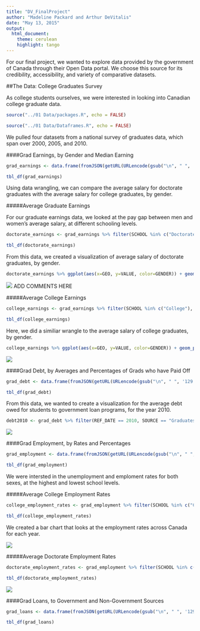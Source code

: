 ```yaml
---
title: "DV_FinalProject"
author: "Madeline Packard and Arthur DeVitalis"
date: "May 13, 2015"
output:
  html_document:
    theme: cerulean
    highlight: tango
---
```

For our final project, we wanted to explore data provided by the government of Canada through their Open Data portal. We choose this source for its credibility, accessibility, and variety of comparative datasets.


##The Data: College Graduates Survey

As college students ourselves, we were interested in looking into Canadian college graduate data.

```r
source("../01 Data/packages.R", echo = FALSE)
```

```r
source("../01 Data/Dataframes.R", echo = FALSE)
```

We pulled four datasets from a national survey of graduates data, which span over 2000, 2005, and 2010.

####Grad Earnings, by Gender and Median Earning

```r
grad_earnings <- data.frame(fromJSON(getURL(URLencode(gsub("\n", " ", '129.152.144.84:5001/rest/native/?query= "select REF_DATE, GEO, SCHOOL, GENDER, STATS, VALUE from GRAD_EARNINGS "')),httpheader=c(DB='jdbc:oracle:thin:@129.152.144.84:1521:ORCL', USER='C##cs329e_map4542', PASS='orcl_map4542', MODE='native_mode', MODEL='model', returnDimensions = 'False', returnFor = 'JSON'), verbose = TRUE)))
```

```r
tbl_df(grad_earnings)
```

Using data wrangling, we can compare the average salary for doctorate graduates with the average salary for college graduates, by gender.


#####Average Graduate Earnings

For our graduate earnings data, we looked at the pay gap between men and women's average salary, at different schooling levels.

```r
doctorate_earnings <- grad_earnings %>% filter(SCHOOL %in% c("Doctorate"), STATS == "Median", GENDER != "Both sexes", VALUE != "null")
```

```r
tbl_df(doctorate_earnings)
```

From this data, we created a visualization of average salary of doctorate graduates, by gender.

```r
doctorate_earnings %>% ggplot(aes(x=GEO, y=VALUE, color=GENDER)) + geom_point() + ggtitle('Average Doctorate Graduate Earnings') + scale_color_brewer(palette="Set1") + facet_wrap(~REF_DATE) + theme(axis.text.x=element_text(angle=90, size=10, vjust=0.4), plot.title = element_text(size=20, face="bold", vjust=2), axis.title.x = element_blank())
```

![](./03 Visualizations/AvgDocEarnings.png)
ADD COMMENTS HERE

#####Average College Earnings

```r
college_earnings <- grad_earnings %>% filter(SCHOOL %in% c("College"), STATS == "Median", GENDER != "Both sexes", VALUE != "null")
```
```r
tbl_df(college_earnings)
```

Here, we did a similiar wrangle to the average salary of college graduates, by gender.

```r
college_earnings %>% ggplot(aes(x=GEO, y=VALUE, color=GENDER)) + geom_point() + ggtitle('Average College Graduate Earnings') + scale_color_brewer(palette="Set1") + facet_wrap(~REF_DATE) + theme(axis.text.x=element_text(angle=90, size=10, vjust=0.4), plot.title = element_text(size=20, face="bold", vjust=2), axis.title.x = element_blank())
```

![](./03 Visualizations/AvgCollegeEarnings.png)


####Grad Debt, by Averages and Percentages of Grads who have Paid Off 

```r
grad_debt <- data.frame(fromJSON(getURL(URLencode(gsub("\n", " ", '129.152.144.84:5001/rest/native/?query= "select REF_DATE, GEO, SCHOOL, SOURCE, STATS, VALUE from GRAD_DEBT "')),httpheader=c(DB='jdbc:oracle:thin:@129.152.144.84:1521:ORCL', USER='C##cs329e_map4542', PASS='orcl_map4542', MODE='native_mode', MODEL='model', returnDimensions = 'False', returnFor = 'JSON'), verbose = TRUE)))
```
```r
tbl_df(grad_debt)
```

From this data, we wanted to create a visualization for the average debt owed for students to government loan programs, for the year 2010.

```r
debt2010 <- grad_debt %>% filter(REF_DATE == 2010, SOURCE == "Graduates who owed money for their education to government student loan programs", STATS == "Average debt owed to the source at time of graduation dollars", VALUE != "null") %>% ggplot(aes(x=GEO, y=VALUE, color=SCHOOL)) + geom_point() + ggtitle('Average Debt Owed\n to Government Loans in 2010') + scale_color_brewer(palette="Set1") + theme(axis.text.x=element_text(angle=90, size=10, vjust=0.4), axis.title.y = element_blank(), axis.title.x = element_blank(), legend.title=element_blank(), plot.title = element_text(size=20, face="bold", vjust=2, lineheight=0.8))
```

![](./03 Visualizations/AvgCollegeEarnings.png)

####Grad Employment, by Rates and Percentages

```r
grad_employment <- data.frame(fromJSON(getURL(URLencode(gsub("\n", " ", '129.152.144.84:5001/rest/native/?query= "select REF_DATE, GEO, SCHOOL, GENDER, STATS, VALUE from GRAD_EMPLOYMENT "')),httpheader=c(DB='jdbc:oracle:thin:@129.152.144.84:1521:ORCL', USER='C##cs329e_map4542', PASS='orcl_map4542', MODE='native_mode', MODEL='model', returnDimensions = 'False', returnFor = 'JSON'), verbose = TRUE)))
```

```r
tbl_df(grad_employment)
```

We were intersted in the unemployment and emploment rates for both sexes, at the highest and lowest school levels.

#####Average College Employment Rates

```r
college_employment_rates <- grad_employment %>% filter(SCHOOL %in% c("College"), STATS %in%  c("Unemployed rate", "Employed percent"), GENDER != "Both sexes", VALUE != "null") %>% arrange(desc(VALUE))
```

```r
tbl_df(college_employment_rates)
```

We created a bar chart that looks at the employment rates across Canada for each year.

![](./03 Visualizations/CollegeEmployment.png)

#####Average Doctorate Employment Rates
```r
doctorate_employment_rates <- grad_employment %>% filter(SCHOOL %in% c("Doctorate"), STATS %in%  c("Unemployed rate", "Employed percent"), GENDER != "Both sexes", VALUE != "null") %>% arrange(desc(VALUE)) %>% tbl_df
```

```r
tbl_df(doctorate_employment_rates)
```

![](./03 Visualizations/DoctorateEmployment.png)

####Grad Loans, to Government and Non-Government Sources

```r
grad_loans <- data.frame(fromJSON(getURL(URLencode(gsub("\n", " ", '129.152.144.84:5001/rest/native/?query= "select REF_DATE, GEO, SCHOOL, SOURCE, STATS, VALUE from GRAD_LOANS "')),httpheader=c(DB='jdbc:oracle:thin:@129.152.144.84:1521:ORCL', USER='C##cs329e_map4542', PASS='orcl_map4542', MODE='native_mode', MODEL='model', returnDimensions = 'False', returnFor = 'JSON'), verbose = TRUE)))
```

```r
tbl_df(grad_loans)
```